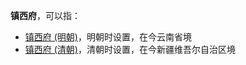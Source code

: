 '''镇西府'''，可以指：
*[[镇西府_(明朝)|镇西府 (明朝)]]，明朝时设置，在今云南省境
*[[镇西府_(清朝)|镇西府 (清朝)]]，清朝时设置，在今新疆维吾尔自治区境

{{Disambig|Z|Cat=中国府名消歧义}}